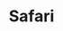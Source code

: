 ---
title: "Safari"
sidebarTitle: "Safari"
url: "https://pingproxies.com/blog/setting-up-proxies-in-safari"
---